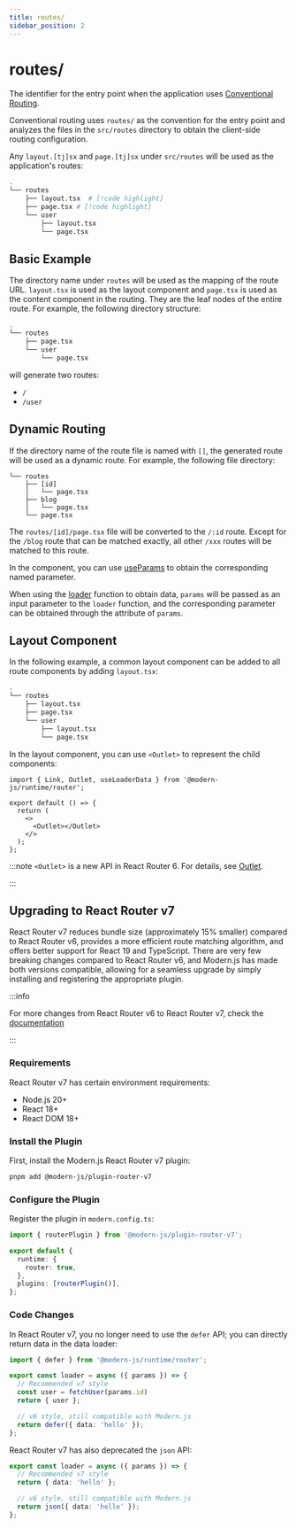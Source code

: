 ```yaml
---
title: routes/
sidebar_position: 2
---
```

# routes/

The identifier for the entry point when the application uses [Conventional Routing](guides/basic-features/routes.html#conventional-routing).

Conventional routing uses `routes/` as the convention for the entry point and analyzes the files in the `src/routes` directory to obtain the client-side routing configuration.

Any `layout.[tj]sx` and `page.[tj]sx` under `src/routes` will be used as the application's routes:

```bash
.
└── routes
    ├── layout.tsx  # [!code highlight]
    ├── page.tsx # [!code highlight]
    └── user
        ├── layout.tsx
        └── page.tsx
```

## Basic Example

The directory name under `routes` will be used as the mapping of the route URL. `layout.tsx` is used as the layout component and `page.tsx` is used as the content component in the routing. They are the leaf nodes of the entire route. For example, the following directory structure:

```bash
.
└── routes
    ├── page.tsx
    └── user
        └── page.tsx
```

will generate two routes:

- `/`
- `/user`

## Dynamic Routing

If the directory name of the route file is named with `[]`, the generated route will be used as a dynamic route. For example, the following file directory:

```
└── routes
    ├── [id]
    │   └── page.tsx
    ├── blog
    │   └── page.tsx
    └── page.tsx
```

The `routes/[id]/page.tsx` file will be converted to the `/:id` route. Except for the `/blog` route that can be matched exactly, all other `/xxx` routes will be matched to this route.

In the component, you can use [useParams](/apis/app/runtime/router/router#useparams) to obtain the corresponding named parameter.

When using the [loader](/guides/basic-features/data/data-fetch#the-loader-function) function to obtain data, `params` will be passed as an input parameter to the `loader` function, and the corresponding parameter can be obtained through the attribute of `params`.

## Layout Component

In the following example, a common layout component can be added to all route components by adding `layout.tsx`:

```bash
.
└── routes
    ├── layout.tsx
    ├── page.tsx
    └── user
        ├── layout.tsx
        └── page.tsx
```

In the layout component, you can use `<Outlet>` to represent the child components:

```tsx title=routes/layout.tsx
import { Link, Outlet, useLoaderData } from '@modern-js/runtime/router';

export default () => {
  return (
    <>
      <Outlet></Outlet>
    </>
  );
};
```

:::note
`<Outlet>` is a new API in React Router 6. For details, see [Outlet](https://reactrouter.com/en/main/components/outlet#outlet).

:::

## Upgrading to React Router v7

React Router v7 reduces bundle size (approximately 15% smaller) compared to React Router v6, provides a more efficient route matching algorithm, and offers better support for React 19 and TypeScript. There are very few breaking changes compared to React Router v6, and Modern.js has made both versions compatible, allowing for a seamless upgrade by simply installing and registering the appropriate plugin.

:::info

For more changes from React Router v6 to React Router v7, check the [documentation](https://reactrouter.com/upgrading/v6#upgrade-to-v7)

:::

### Requirements

React Router v7 has certain environment requirements:

- Node.js 20+
- React 18+
- React DOM 18+

### Install the Plugin

First, install the Modern.js React Router v7 plugin:

```bash
pnpm add @modern-js/plugin-router-v7
```

### Configure the Plugin

Register the plugin in `modern.config.ts`:

```ts title="modern.config.ts"
import { routerPlugin } from '@modern-js/plugin-router-v7';

export default {
  runtime: {
    router: true,
  },
  plugins: [routerPlugin()],
};
```

### Code Changes

In React Router v7, you no longer need to use the `defer` API; you can directly return data in the data loader:

```ts title="routes/page.data.ts"
import { defer } from '@modern-js/runtime/router';

export const loader = async ({ params }) => {
  // Recommended v7 style
  const user = fetchUser(params.id)
  return { user };

  // v6 style, still compatible with Modern.js
  return defer({ data: 'hello' });
};
```

React Router v7 has also deprecated the `json` API:

```ts title="routes/page.data.ts"
export const loader = async ({ params }) => {
  // Recommended v7 style
  return { data: 'hello' };

  // v6 style, still compatible with Modern.js
  return json({ data: 'hello' });
};
```

